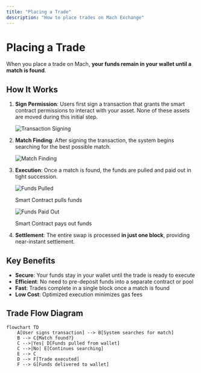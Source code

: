 ```yaml
---
title: "Placing a Trade"
description: "How to place trades on Mach Exchange"
---
```


# Placing a Trade

When you place a trade on Mach, **your funds remain in your wallet until a match is found**.

## How It Works

1. **Sign Permission**: Users first sign a transaction that grants the smart contract permissions to interact with your asset. None of these assets are moved during this initial step.

   ![Transaction Signing](https://docs.mach.exchange/~gitbook/image?url=https%3A%2F%2F2022487005-files.gitbook.io%2F%7E%2Ffiles%2Fv0%2Fb%2Fgitbook-x-prod.appspot.com%2Fo%2Fspaces%252FBAHWbUztTgbMK2A8fqqv%252Fuploads%252F1eTWQcJX9b2w08Ra3INF%252FScreenshot%25202024-05-30%2520at%252010.29.19%2520AM.png%3Falt%3Dmedia%26token%3Dfc8649a4-6103-48f4-8936-884cbd052447&width=768&dpr=4&quality=100&sign=e48a8018&sv=2)

2. **Match Finding**: After signing the transaction, the system begins searching for the best possible match.

   ![Match Finding](https://docs.mach.exchange/~gitbook/image?url=https%3A%2F%2F2022487005-files.gitbook.io%2F%7E%2Ffiles%2Fv0%2Fb%2Fgitbook-x-prod.appspot.com%2Fo%2Fspaces%252FBAHWbUztTgbMK2A8fqqv%252Fuploads%252FWL1KiHFqmafl9PXcQTgY%252Fimage.png%3Falt%3Dmedia%26token%3Dbac20319-bb2f-4628-8e22-e73e8087c334&width=768&dpr=4&quality=100&sign=feff0452&sv=2)

3. **Execution**: Once a match is found, the funds are pulled and paid out in tight succession.

   ![Funds Pulled](https://docs.mach.exchange/~gitbook/image?url=https%3A%2F%2F2022487005-files.gitbook.io%2F%7E%2Ffiles%2Fv0%2Fb%2Fgitbook-x-prod.appspot.com%2Fo%2Fspaces%252FBAHWbUztTgbMK2A8fqqv%252Fuploads%252F73cqK7WHL2AZhNCIhBLb%252FScreenshot%25202024-05-30%2520at%252010.58.11%2520AM.png%3Falt%3Dmedia%26token%3D5aed1d13-4eaf-4d2c-b0f3-16603b61253c&width=768&dpr=4&quality=100&sign=79cd4064&sv=2)
   
   Smart Contract pulls funds

   ![Funds Paid Out](https://docs.mach.exchange/~gitbook/image?url=https%3A%2F%2F2022487005-files.gitbook.io%2F%7E%2Ffiles%2Fv0%2Fb%2Fgitbook-x-prod.appspot.com%2Fo%2Fspaces%252FBAHWbUztTgbMK2A8fqqv%252Fuploads%252FrMj8JMClNFqrWa31dHV5%252FScreenshot%25202024-05-30%2520at%252010.58.24%2520AM.png%3Falt%3Dmedia%26token%3D0914e39e-243c-4699-a7e3-2d9c3858ed3f&width=768&dpr=4&quality=100&sign=80ea2fab&sv=2)
   
   Smart Contract pays out funds

4. **Settlement**: The entire swap is processed **in just one block**, providing near-instant settlement.

## Key Benefits

- **Secure**: Your funds stay in your wallet until the trade is ready to execute
- **Efficient**: No need to pre-deposit funds into a separate contract or pool
- **Fast**: Trades complete in a single block once a match is found
- **Low Cost**: Optimized execution minimizes gas fees

## Trade Flow Diagram

```mermaid
flowchart TD
    A[User signs transaction] --> B[System searches for match]
    B --> C{Match found?}
    C -->|Yes| D[Funds pulled from wallet]
    C -->|No| E[Continues searching]
    E --> C
    D --> F[Trade executed]
    F --> G[Funds delivered to wallet]
```
